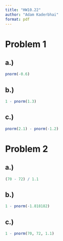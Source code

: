```yaml
---
title: "HW10.22"
author: "Adam Kaderbhai"
format: pdf
---
```


# Problem 1

## a.)

```r
pnorm(-0.6)
```

## b.)

```r
1 - pnorm(1.3)
```

## c.)

```r
pnorm(2.1) - pnorm(-1.2)

```

\newpage

# Problem 2

## a.)
```r
(70 - 72) / 1.1
```
## b.)
```r
1 - pnorm(-1.818182)
```

## c.)
```r
1 - pnorm(70, 72, 1.1)
```

